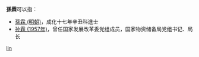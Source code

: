 '''孫霖'''可以指：
* [[孫霖_(明朝)|孫霖 (明朝)]]，成化十七年辛丑科進士
* [[孙霖_(1957年)|孙霖 (1957年)]]，曾任国家发展改革委党组成员，国家物资储备局党组书记、局长
{{disambig}}

[[Category:二字孙姓人名消歧义|lin]]